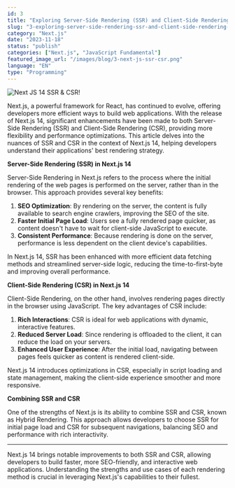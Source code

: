 ```yaml
---
id: 3
title: "Exploring Server-Side Rendering (SSR) and Client-Side Rendering (CSR) in Next.js 14"
slug: "3-exploring-server-side-rendering-ssr-and-client-side-rendering-csr-in-next-js-14"
category: "Next.js"
date: "2023-11-18"
status: "publish"
categories: ["Next.js", "JavaScript Fundamental"]
featured_image_url: "/images/blog/3-next-js-ssr-csr.png"
language: "EN"
type: "Programming"
---
```


![Next JS 14 SSR & CSR!](/images/blog/3-next-js-ssr-csr "Next JS 14 SSR & CSR")

Next.js, a powerful framework for React, has continued to evolve, offering developers more efficient ways to build web applications. With the release of Next.js 14, significant enhancements have been made to both Server-Side Rendering (SSR) and Client-Side Rendering (CSR), providing more flexibility and performance optimizations. This article delves into the nuances of SSR and CSR in the context of Next.js 14, helping developers understand their applications' best rendering strategy.

**Server-Side Rendering (SSR) in Next.js 14**

Server-Side Rendering in Next.js refers to the process where the initial rendering of the web pages is performed on the server, rather than in the browser. This approach provides several key benefits:

1. **SEO Optimization**: By rendering on the server, the content is fully available to search engine crawlers, improving the SEO of the site.
2. **Faster Initial Page Load**: Users see a fully rendered page quicker, as content doesn't have to wait for client-side JavaScript to execute.
3. **Consistent Performance**: Because rendering is done on the server, performance is less dependent on the client device's capabilities.

In Next.js 14, SSR has been enhanced with more efficient data fetching methods and streamlined server-side logic, reducing the time-to-first-byte and improving overall performance.

**Client-Side Rendering (CSR) in Next.js 14**

Client-Side Rendering, on the other hand, involves rendering pages directly in the browser using JavaScript. The key advantages of CSR include:

1. **Rich Interactions**: CSR is ideal for web applications with dynamic, interactive features.
2. **Reduced Server Load**: Since rendering is offloaded to the client, it can reduce the load on your servers.
3. **Enhanced User Experience**: After the initial load, navigating between pages feels quicker as content is rendered client-side.

Next.js 14 introduces optimizations in CSR, especially in script loading and state management, making the client-side experience smoother and more responsive.

**Combining SSR and CSR**

One of the strengths of Next.js is its ability to combine SSR and CSR, known as Hybrid Rendering. This approach allows developers to choose SSR for initial page load and CSR for subsequent navigations, balancing SEO and performance with rich interactivity.

---

Next.js 14 brings notable improvements to both SSR and CSR, allowing developers to build faster, more SEO-friendly, and interactive web applications. Understanding the strengths and use cases of each rendering method is crucial in leveraging Next.js's capabilities to their fullest.